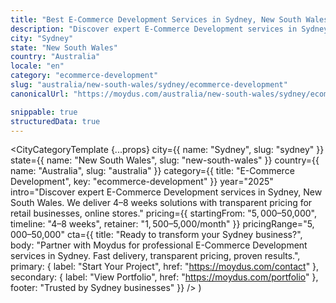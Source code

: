 ```yaml
---
title: "Best E-Commerce Development Services in Sydney, New South Wales (2025)"
description: "Discover expert E-Commerce Development services in Sydney, New South Wales. 4–8 weeks delivery, $5,000–$50,000 investment. Local market expertise + modern solutions."
city: "Sydney"
state: "New South Wales"
country: "Australia"
locale: "en"
category: "ecommerce-development"
slug: "australia/new-south-wales/sydney/ecommerce-development"
canonicalUrl: "https://moydus.com/australia/new-south-wales/sydney/ecommerce-development"

snippable: true
structuredData: true
---
```



  <CityCategoryTemplate
    {...props}
    city={{ name: "Sydney", slug: "sydney" }}
    state={{ name: "New South Wales", slug: "new-south-wales" }}
    country={{ name: "Australia", slug: "australia" }}
    category={{ title: "E-Commerce Development", key: "ecommerce-development" }}
    year="2025"
    intro="Discover expert E-Commerce Development services in Sydney, New South Wales. We deliver 4–8 weeks solutions with transparent pricing for retail businesses, online stores."
    pricing={{
      startingFrom: "$5,000–$50,000",
      timeline: "4–8 weeks",
      retainer: "$1,500–$5,000/month"
    }}
    pricingRange="$5,000–$50,000"
    cta={{
      title: "Ready to transform your Sydney business?",
      body: "Partner with Moydus for professional E-Commerce Development services in Sydney. Fast delivery, transparent pricing, proven results.",
      primary: { label: "Start Your Project", href: "https://moydus.com/contact" },
      secondary: { label: "View Portfolio", href: "https://moydus.com/portfolio" },
      footer: "Trusted by Sydney businesses"
    }}
  />
)
